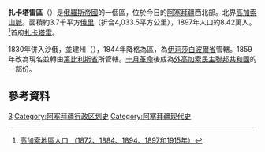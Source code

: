 {{Infobox settlement
| name                     = Zakatal Okrug
| native_name              = Закатальский округ
| native_name_lang         = ru
| image_map                = Zakataly_Okrug_of_Caucasus_Viceroyalty.png
| map_caption              = The Zakatal Okrug in the Caucasus Viceroyalty
| coordinates              = {{Coord|41|38|1|N|46|38|36|E|type:city}}
| image_flag               = 
| image_shield             = Coat of Arms of Zakataly (1843).gif
| established_title        = 建立
| established_date         = 1859年
| extinct_title            = 废除
| extinct_date             = 1918年
| subdivision_type         = 国家
| subdivision_name         = 俄罗斯
| subdivision_type1        = 政治地位
| subdivision_name1        = {{tsl|en|Okrug||Okrug}}
| subdivision_type2        = 地区
| subdivision_name2        = [[高加索|高加索]]
| area_total_km2           = 4590
| population_as_of         = 1916
| population_total         = 92,608
| population_rank          = 
| population_density_km2   = auto
}}
'''扎卡塔雷區'''（{{lang-ru|Закатальский округ}}）是[[俄羅斯帝國|俄羅斯帝國]]的一個區，位於今日的[[阿塞拜疆|阿塞拜疆]]西北部。北界[[高加索山脈|高加索山脈]]。面積約3.7千平方[[俄里|俄里]]（折合4,033.5平方公里），1897年人口約8.42萬人。<ref>[https://web.archive.org/web/20010420185724/http://www.geocities.com/shavlego/Stats-002.htm 高加索地區人口 （1872、1884、1894、1897和1915年）]</ref>首府[[扎卡塔雷|扎卡塔雷]]。

1830年併入沙俄，並建州（{{lang|ru|Джаро-Бедоканская область}}），1844年降格為區，為[[伊莉莎白波爾省|伊莉莎白波爾省]]管轄。1859年改為現名並轉由[[第比利斯省|第比利斯省]]所管轄。[[十月革命|十月革命]]後成為[[外高加索民主聯邦共和國|外高加索民主聯邦共和國]]的一部份。

==參考資料==
<div class="references-small">
<references />
</div>

{{ImpRussia}}

[[Category:俄羅斯帝國行政區劃|З]]
[[Category:阿塞拜疆行政区划史|Category:阿塞拜疆行政区划史]]
[[Category:阿塞拜疆现代史|Category:阿塞拜疆现代史]]